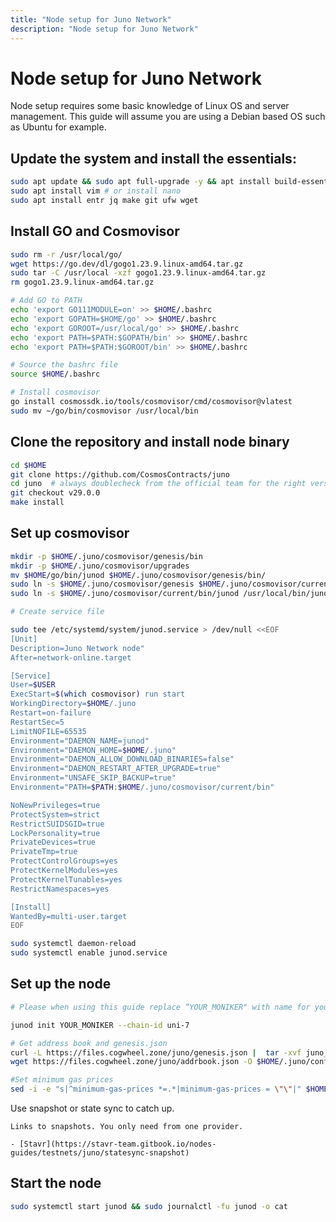 ```yaml
---
title: "Node setup for Juno Network"
description: "Node setup for Juno Network"
---
```


# Node setup for Juno Network

Node setup requires some basic knowledge of Linux OS and server management. This guide will assume
you are using a Debian based OS such as Ubuntu for example.

## Update the system and install the essentials:

```bash
sudo apt update && sudo apt full-upgrade -y && apt install build-essential 
sudo apt install vim # or install nano
sudo apt install entr jq make git ufw wget 
```

## Install GO and Cosmovisor

```bash
sudo rm -r /usr/local/go/
wget https://go.dev/dl/gogo1.23.9.linux-amd64.tar.gz
sudo tar -C /usr/local -xzf gogo1.23.9.linux-amd64.tar.gz
rm gogo1.23.9.linux-amd64.tar.gz

# Add GO to PATH
echo 'export GO111MODULE=on' >> $HOME/.bashrc
echo 'export GOPATH=$HOME/go' >> $HOME/.bashrc
echo 'export GOROOT=/usr/local/go' >> $HOME/.bashrc
echo 'export PATH=$PATH:$GOPATH/bin' >> $HOME/.bashrc
echo 'export PATH=$PATH:$GOROOT/bin' >> $HOME/.bashrc

# Source the bashrc file
source $HOME/.bashrc

# Install cosmovisor
go install cosmossdk.io/tools/cosmovisor/cmd/cosmovisor@vlatest
sudo mv ~/go/bin/cosmovisor /usr/local/bin
```

## Clone the repository and install node binary

```bash
cd $HOME 
git clone https://github.com/CosmosContracts/juno
cd juno  # always doublecheck from the official team for the right version
git checkout v29.0.0
make install
```

## Set up cosmovisor

```bash 
mkdir -p $HOME/.juno/cosmovisor/genesis/bin
mkdir -p $HOME/.juno/cosmovisor/upgrades
mv $HOME/go/bin/junod $HOME/.juno/cosmovisor/genesis/bin/
sudo ln -s $HOME/.juno/cosmovisor/genesis $HOME/.juno/cosmovisor/current -f
sudo ln -s $HOME/.juno/cosmovisor/current/bin/junod /usr/local/bin/junod -f

# Create service file

sudo tee /etc/systemd/system/junod.service > /dev/null <<EOF
[Unit]
Description=Juno Network node"
After=network-online.target

[Service]
User=$USER
ExecStart=$(which cosmovisor) run start
WorkingDirectory=$HOME/.juno
Restart=on-failure 
RestartSec=5
LimitNOFILE=65535
Environment="DAEMON_NAME=junod"
Environment="DAEMON_HOME=$HOME/.juno"
Environment="DAEMON_ALLOW_DOWNLOAD_BINARIES=false"
Environment="DAEMON_RESTART_AFTER_UPGRADE=true"
Environment="UNSAFE_SKIP_BACKUP=true"
Environment="PATH=$PATH:$HOME/.juno/cosmovisor/current/bin"

NoNewPrivileges=true
ProtectSystem=strict
RestrictSUIDSGID=true
LockPersonality=true
PrivateDevices=true
PrivateTmp=true
ProtectControlGroups=yes
ProtectKernelModules=yes
ProtectKernelTunables=yes
RestrictNamespaces=yes

[Install]
WantedBy=multi-user.target
EOF

sudo systemctl daemon-reload
sudo systemctl enable junod.service
```

## Set up the node 

```bash
# Please when using this guide replace “YOUR_MONIKER" with name for your node.

junod init YOUR_MONIKER --chain-id uni-7

# Get address book and genesis.json
curl -L https://files.cogwheel.zone/juno/genesis.json |  tar -xvf juno_genesis.tar.xz -C $HOME/.juno/config/genesis.json
wget https://files.cogwheel.zone/juno/addrbook.json -O $HOME/.juno/config/addrbook.json

#Set minimum gas prices
sed -i -e "s|^minimum-gas-prices *=.*|minimum-gas-prices = \"\"|" $HOME/.juno/config/app.toml
```

Use snapshot or state sync to catch up.
``` 
Links to snapshots. You only need from one provider.

- [Stavr](https://stavr-team.gitbook.io/nodes-guides/testnets/juno/statesync-snapshot)
```

## Start the node

```bash
sudo systemctl start junod && sudo journalctl -fu junod -o cat
```